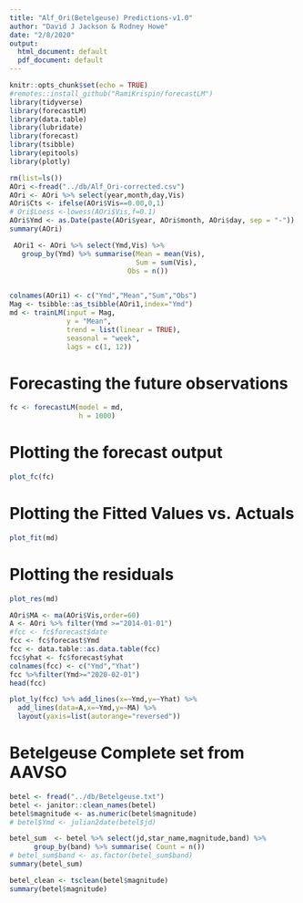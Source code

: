 ```yaml
---
title: "Alf_Ori(Betelgeuse) Predictions-v1.0"
author: "David J Jackson & Rodney Howe"
date: "2/8/2020"
output:
  html_document: default
  pdf_document: default
---
```


```r
knitr::opts_chunk$set(echo = TRUE)
#remotes::install_github("RamiKrispin/forecastLM")
library(tidyverse)
library(forecastLM)
library(data.table)
library(lubridate)
library(forecast)
library(tsibble)
library(epitools)
library(plotly)
```

```r
rm(list=ls())
AOri <-fread("../db/Alf_Ori-corrected.csv")
AOri <- AOri %>% select(year,month,day,Vis)
AOri$Cts <- ifelse(AOri$Vis==0.00,0,1)
# Ori$Loess <-lowess(AOri$Vis,f=0.1)
AOri$Ymd <- as.Date(paste(AOri$year, AOri$month, AOri$day, sep = "-")) 
summary(AOri)
```
```r
 AOri1 <- AOri %>% select(Ymd,Vis) %>%
   group_by(Ymd) %>% summarise(Mean = mean(Vis),
                               Sum = sum(Vis),
                             Obs = n())
                                        
```


```r
colnames(AOri1) <- c("Ymd","Mean","Sum","Obs")
Mag <- tsibble::as_tsibble(AOri1,index="Ymd")
md <- trainLM(input = Mag,
              y = "Mean",
              trend = list(linear = TRUE),
              seasonal = "week",
              lags = c(1, 12))
```

#  Forecasting the future observations
```r
fc <- forecastLM(model = md,
                 h = 1000)
```

# Plotting the forecast output
```r
plot_fc(fc)
```


# Plotting the Fitted Values vs. Actuals
```r
plot_fit(md)
```

# Plotting the residuals
```r
plot_res(md)
```
```r

AOri$MA <- ma(AOri$Vis,order=60)
A <- AOri %>% filter(Ymd >="2014-01-01")
#fcc <- fc$forecast$date
fcc <- fc$forecast$Ymd
fcc <- data.table::as.data.table(fcc)
fcc$yhat <- fc$forecast$yhat
colnames(fcc) <- c("Ymd","Yhat")
fcc %>%filter(Ymd>="2020-02-01") 
head(fcc)
```
```r
plot_ly(fcc) %>% add_lines(x=~Ymd,y=~Yhat) %>%
  add_lines(data=A,x=~Ymd,y=~MA) %>%
  layout(yaxis=list(autorange="reversed"))

```
# Betelgeuse Complete set from AAVSO

```r
betel <- fread("../db/Betelgeuse.txt")
betel <- janitor::clean_names(betel)
betel$magnitude <- as.numeric(betel$magnitude)
# betel$Ymd <- julian2date(betel$jd)


```
```r

betel_sum  <- betel %>% select(jd,star_name,magnitude,band) %>%
      group_by(band) %>% summarise( Count = n()) 
# betel_sum$band <- as.factor(betel_sum$band)
summary(betel_sum)

```
```r
betel_clean <- tsclean(betel$magnitude)
summary(betel$magnitude)
```